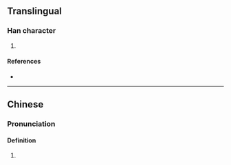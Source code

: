 {{character info/new}}
==Translingual==

===Han character===
{{Han char|rn=85|rad=水|as=11|sn=14|four=|canj=EJCG|ids=⿰氵窒}}

# {{defn|Han|sort=水11}}

====References====
* {{Han ref|kx=0648.281|hdz=31731.021|uh=6F4C|ud=28492}}

----

==Chinese==
{{zh-forms}}

===Pronunciation===
{{zh-pron
|m=zhì
}}

====Definition====
# {{defn|lang=cmn|sort=水11}}